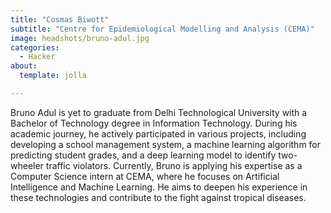```yaml
---
title: "Cosmas Biwott"
subtitle: "Centre for Epidemiological Modelling and Analysis (CEMA)"
image: headshots/bruno-adul.jpg
categories:
  - Hacker
about:
  template: jolla

---
```


Bruno Adul is yet to graduate from Delhi Technological University with a Bachelor of Technology degree in Information Technology. During his academic journey, he actively participated in various projects, including developing a school management system, a machine learning algorithm for predicting student grades, and a deep learning model to identify two-wheeler traffic violators. Currently, Bruno is applying his expertise as a Computer Science intern at CEMA, where he focuses on Artificial Intelligence and Machine Learning. He aims to deepen his experience in these technologies and contribute to the fight against tropical diseases.
